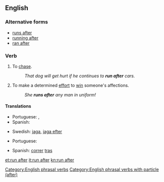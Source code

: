 ==English==

===Alternative forms===
* [[runs after]]
* [[running after]]
* [[ran after]]

===Verb===
{{head|en|verb|head=to [[run]] [[after]]}}

# To [[chase]].
#: ''That dog will get hurt if he continues to '''run after''' cars.''
# To make a determined [[effort]] to [[win]] someone's affections.
#: ''She '''runs after''' any man in uniform!''

====Translations====
{{trans-top|chase}}
* Portuguese: {{t-|pt|correr atrás}},  {{t+|pt|perseguir}}
* Spanish: {{t-|es|perseguir}}
{{trans-mid}}
* Swedish: [[jaga]], [[jaga efter]]
{{trans-bottom}}

{{trans-top|effort to win someone's affections}}
* Portuguese: {{t-|pt|correr atrás}}
{{trans-mid}}
* Spanish: [[correr]] [[tras]]
{{trans-bottom}}

[[Category:English phrasal verbs]]
[[Category:English phrasal verbs with particle (after)]]

[[et:run after]]
[[it:run after]]
[[kn:run after]]